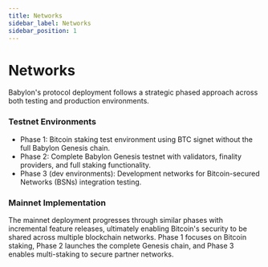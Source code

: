 ```yaml
---
title: Networks
sidebar_label: Networks
sidebar_position: 1
---
```


# Networks

Babylon's protocol deployment follows a strategic phased approach across both testing and production environments.

### Testnet Environments

- Phase 1: Bitcoin staking test environment using BTC signet without the full Babylon Genesis chain.
- Phase 2: Complete Babylon Genesis testnet with validators, finality providers, and full staking functionality.
- Phase 3 (dev environments): Development networks for Bitcoin-secured Networks (BSNs) integration testing.

### Mainnet Implementation

The mainnet deployment progresses through similar phases with incremental feature releases, ultimately enabling Bitcoin's security to be shared across multiple blockchain networks. Phase 1 focuses on Bitcoin staking, Phase 2 launches the complete Genesis chain, and Phase 3 enables multi-staking to secure partner networks.
